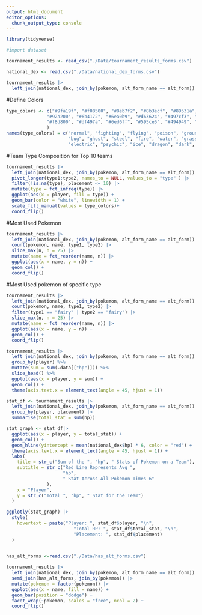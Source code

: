 ```yaml
---
output: html_document
editor_options: 
  chunk_output_type: console
---
```

```r
library(tidyverse)
```

```r
#import dataset

tournament_results <- read_csv("./Data/tournament_results_forms.csv")

national_dex <- read.csv("./Data/national_dex_forms.csv")
```

```r
tournament_results |> 
  left_join(national_dex, join_by(pokemon, alt_form_name == alt_form))
```

#Define Colors
```r
type_colors <- c("#9fa19f", "#f08500", "#8eb7f2", "#8b3ecf", "#89531a", "#adaa7e",
               "#92a200", "#6b4172", "#6ea0b9", "#d63624", "#497cf3", "#54a113",
               "#f8d800", "#df497a", "#6ed6ff", "#595ce5", "#494949", "#f0a6d6"
               )
names(type_colors) = c("normal", "fighting", "flying", "poison", "ground", "rock",
                       "bug", "ghost", "steel", "fire", "water", "grass",
                       "electric", "psychic", "ice", "dragon", "dark", "fairy")
```

#Team Type Composition for Top 10 teams
```r
tournament_results |> 
  left_join(national_dex, join_by(pokemon, alt_form_name == alt_form)) |> 
  pivot_longer(type1:type2, names_to = NULL, values_to = "type" ) |> 
  filter(!is.na(type), placement <= 10) |> 
  mutate(type = fct_infreq(type)) |> 
  ggplot(aes(x = player, fill = type)) + 
  geom_bar(color = "white", linewidth = 1) + 
  scale_fill_manual(values = type_colors)+
  coord_flip()
```

#Most Used Pokemon
```r
tournament_results |> 
  left_join(national_dex, join_by(pokemon, alt_form_name == alt_form)) |>
  count(pokemon, name, type1, type2) |> 
  slice_max(n, n = 25) |> 
  mutate(name = fct_reorder(name, n)) |> 
  ggplot(aes(x = name, y = n)) + 
  geom_col() +
  coord_flip()
```

#Most Used pokemon of specific type
```r
tournament_results |> 
  left_join(national_dex, join_by(pokemon, alt_form_name == alt_form)) |>
  count(pokemon, name, type1, type2) |> 
  filter(type1 == "fairy" | type2 == "fairy") |> 
  slice_max(n, n = 25) |> 
  mutate(name = fct_reorder(name, n)) |> 
  ggplot(aes(x = name, y = n)) + 
  geom_col() +
  coord_flip()
```

```r
tournament_results |> 
  left_join(national_dex, join_by(pokemon, alt_form_name == alt_form)) %>% 
  group_by(player) %>%
  mutate(sum = sum(.data[["hp"]])) %>%
  slice_head() %>%
  ggplot(aes(x = player, y = sum)) + 
  geom_col() + 
  theme(axis.text.x = element_text(angle = 45, hjust = 1))
```

```r
stat_df <- tournament_results |> 
  left_join(national_dex, join_by(pokemon, alt_form_name == alt_form)) |> 
  group_by(player, placement) |> 
  summarise(total_stat = sum(hp)) 

stat_graph <- stat_df|> 
  ggplot(aes(x = player, y = total_stat)) + 
  geom_col() + 
  geom_hline(yintercept = mean(national_dex$hp) * 6, color = "red") + 
  theme(axis.text.x = element_text(angle = 45, hjust = 1)) +
  labs(
    title = str_c("Sum of the ", "hp", " Stats of Pokemon on a Team"),
    subtitle = str_c("Red Line Represents Avg ", 
                     "hp", 
                     " Stat Across All Pokemon Times 6"
               ),
    x = "Player",
    y = str_c("Total ", "hp", " Stat for the Team")
  )

ggplotly(stat_graph) |> 
  style(
    hovertext = paste("Player: ", stat_df$player, "\n",
                         "Total HP: ", stat_df$total_stat, "\n",
                         "Placement: ", stat_df$placement)
  )
  
```

```r
has_alt_forms <-read.csv("./Data/has_alt_forms.csv")

tournament_results |> 
  left_join(national_dex, join_by(pokemon, alt_form_name == alt_form)) |> 
  semi_join(has_alt_forms, join_by(pokemon)) |> 
  mutate(pokemon = factor(pokemon)) |> 
  ggplot(aes(x = name, fill = name)) +
  geom_bar(position = "dodge") +
  facet_wrap(~pokemon, scales = "free", ncol = 2) +
  coord_flip()
```

